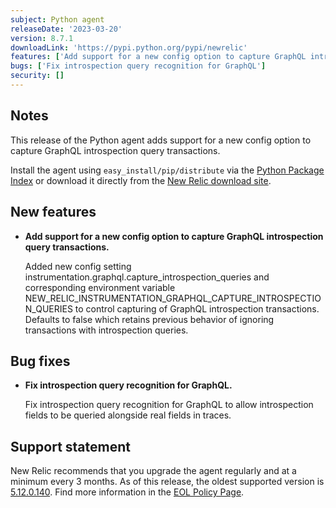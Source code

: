 ```yaml
---
subject: Python agent
releaseDate: '2023-03-20'
version: 8.7.1
downloadLink: 'https://pypi.python.org/pypi/newrelic'
features: ['Add support for a new config option to capture GraphQL introspection query transactions']
bugs: ['Fix introspection query recognition for GraphQL']
security: []
---
```


## Notes

This release of the Python agent adds support for a new config option to capture GraphQL introspection query transactions.

Install the agent using `easy_install/pip/distribute` via the [Python Package Index](https://pypi.python.org/pypi/newrelic) or download it directly from the [New Relic download site](https://download.newrelic.com/python_agent/release).

## New features

* **Add support for a new config option to capture GraphQL introspection query transactions.**

  Added new config setting instrumentation.graphql.capture_introspection_queries and corresponding environment variable NEW_RELIC_INSTRUMENTATION_GRAPHQL_CAPTURE_INTROSPECTION_QUERIES to control capturing of GraphQL introspection transactions. Defaults to false which retains previous behavior of ignoring transactions with introspection queries.

## Bug fixes

* **Fix introspection query recognition for GraphQL.**

  Fix introspection query recognition for GraphQL to allow introspection fields to be queried alongside real fields in traces.

## Support statement

New Relic recommends that you upgrade the agent regularly and at a minimum every 3 months. As of this release, the oldest supported version is [5.12.0.140](/docs/release-notes/agent-release-notes/python-release-notes/python-agent-5120140). Find more information in the [EOL Policy Page](/docs/apm/agents/python-agent/getting-started/python-agent-eol-policy).
